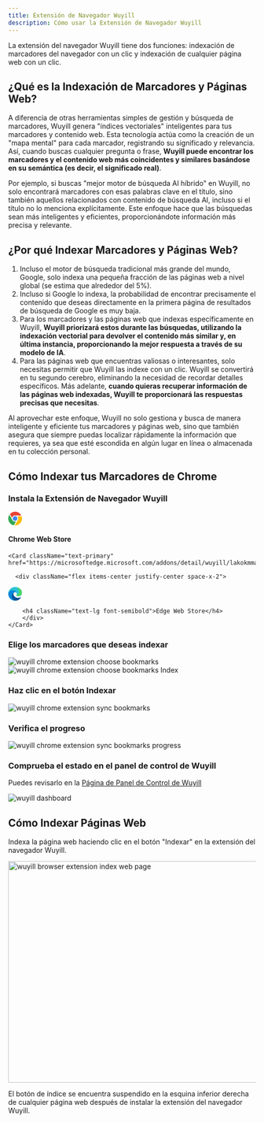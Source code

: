 ```yaml
---
title: Extensión de Navegador Wuyill
description: Cómo usar la Extensión de Navegador Wuyill
---
```


La extensión del navegador Wuyill tiene dos funciones: indexación de marcadores del navegador con un clic y indexación de cualquier página web con un clic.

## ¿Qué es la Indexación de Marcadores y Páginas Web?

A diferencia de otras herramientas simples de gestión y búsqueda de marcadores, Wuyill genera "índices vectoriales" inteligentes para tus marcadores y contenido web. Esta tecnología actúa como la creación de un "mapa mental" para cada marcador, registrando su significado y relevancia. Así, cuando buscas cualquier pregunta o frase, **Wuyill puede encontrar los marcadores y el contenido web más coincidentes y similares basándose en su semántica (es decir, el significado real)**.

Por ejemplo, si buscas "mejor motor de búsqueda AI híbrido" en Wuyill, no solo encontrará marcadores con esas palabras clave en el título, sino también aquellos relacionados con contenido de búsqueda AI, incluso si el título no lo menciona explícitamente. Este enfoque hace que las búsquedas sean más inteligentes y eficientes, proporcionándote información más precisa y relevante.

## ¿Por qué Indexar Marcadores y Páginas Web?

1. Incluso el motor de búsqueda tradicional más grande del mundo, Google, solo indexa una pequeña fracción de las páginas web a nivel global (se estima que alrededor del 5%).
2. Incluso si Google lo indexa, la probabilidad de encontrar precisamente el contenido que deseas directamente en la primera página de resultados de búsqueda de Google es muy baja.
3. Para los marcadores y las páginas web que indexas específicamente en Wuyill, **Wuyill priorizará estos durante las búsquedas, utilizando la indexación vectorial para devolver el contenido más similar y, en última instancia, proporcionando la mejor respuesta a través de su modelo de IA**.
4. Para las páginas web que encuentras valiosas o interesantes, solo necesitas permitir que Wuyill las indexe con un clic. Wuyill se convertirá en tu segundo cerebro, eliminando la necesidad de recordar detalles específicos. Más adelante, **cuando quieras recuperar información de las páginas web indexadas, Wuyill te proporcionará las respuestas precisas que necesitas**.

Al aprovechar este enfoque, Wuyill no solo gestiona y busca de manera inteligente y eficiente tus marcadores y páginas web, sino que también asegura que siempre puedas localizar rápidamente la información que requieres, ya sea que esté escondida en algún lugar en línea o almacenada en tu colección personal.

## Cómo Indexar tus Marcadores de Chrome

<Steps>

### Instala la Extensión de Navegador Wuyill

<div className="grid grid-cols-2 gap-4">
    <Card className="text-primary" href="https://chromewebstore.google.com/detail/wuyill/dndjodcanbhkomcgihbhcejogiimdmpk">
        <div className="flex items-center justify-center space-x-2">
            <svg viewBox="0 0 1024 1024" version="1.1" xmlns="http://www.w3.org/2000/svg" p-id="3937" width="28" height="28">
                <path d="M123.648 178.346667C361.642667-98.602667 802.986667-43.946667 967.936 279.68h-396.501333c-71.424 0-117.546667-1.621333-167.509334 24.661333-58.709333 30.933333-102.997333 88.234667-118.485333 155.52L123.648 178.389333z" fill="#EA4335" p-id="3938" data-v-626ab800=""></path>
                <path d="M341.674667 512c0 93.866667 76.330667 170.24 170.154666 170.24 93.866667 0 170.154667-76.373333 170.154667-170.24s-76.330667-170.24-170.154667-170.24c-93.866667 0-170.154667 76.373333-170.154666 170.24z" fill="#4285F4" p-id="3939" data-v-626ab800=""></path>
                <path d="M577.877333 734.848c-95.530667 28.373333-207.274667-3.114667-268.501333-108.8-46.762667-80.64-170.24-295.765333-226.346667-393.557333-196.565333 301.226667-27.136 711.808 329.685334 781.866666l165.12-279.509333z" fill="#34A853" p-id="3940" data-v-626ab800=""></path>
                <path d="M669.866667 341.76a233.130667 233.130667 0 0 1 43.008 286.634667c-40.576 69.973333-170.154667 288.682667-232.96 394.581333 367.658667 22.656 635.733333-337.664 514.645333-681.258667H669.866667z" fill="#FBBC05" p-id="3941" data-v-626ab800=""></path>
            </svg>
            <h4 className="text-lg font-semibold">Chrome Web Store</h4>
        </div>
    </Card>

    <Card className="text-primary" href="https://microsoftedge.microsoft.com/addons/detail/wuyill/lakokmmabgokjgnjfobhommkjpppihco">

      <div className="flex items-center justify-center space-x-2">

<svg viewBox="0 0 1024 1024" version="1.1" xmlns="http://www.w3.org/2000/svg" p-id="5936" width="28" height="28">
    <path
        d="M923.69886 761.758375a328.212997 328.212997 0 0 1-41.986312 18.793873 408.90669 408.90669 0 0 1-143.553199 25.991526c-189.138338 0-353.884628-129.957632-353.884629-297.10314a125.479092 125.479092 0 0 1 65.578621-109.16441c-171.144204 7.197653-215.129864 185.539511-215.129865 289.905486 0 295.503661 272.311222 325.493884 331.092059 325.493884 31.589701 0 79.174188-9.197002 107.964802-18.394003l5.198305-1.599479a511.833134 511.833134 0 0 0 266.313178-211.131168 15.994785 15.994785 0 0 0-4.798436-21.99283 16.834512 16.834512 0 0 0-16.794524-0.799739z"
        fill="#0F5197"
        p-id="5937"
        data-v-626ab800=""
    ></path>
    <path
        d="M422.662206 965.29202A317.816387 317.816387 0 0 1 331.891798 880.119787a322.734783 322.734783 0 0 1 117.961543-479.843563 132.47681 132.47681 0 0 1 61.979793-15.994786 130.317514 130.317514 0 0 1 102.766497 51.983053 128.79801 128.79801 0 0 1 25.591657 74.775622c0-0.799739 97.968061-318.29623-319.895709-318.296231-175.54277 0-319.895709 166.745638-319.895709 312.698056a521.50998 521.50998 0 0 0 48.384226 223.926996 512.113043 512.113043 0 0 0 625.396111 268.312526 303.02121 303.02121 0 0 1-251.518001-32.38944z"
        fill="#0C88DA"
        p-id="5938"
        data-v-626ab800=""
    ></path>
    <path
        d="M609.001456 595.412606c-3.198957 3.998696-13.195698 9.996741-13.195698 22.792569 0 10.396611 6.797784 20.393351 18.793873 28.790614 57.581228 39.986964 165.945899 34.788658 166.345769 34.788659a238.922108 238.922108 0 0 0 121.160499-33.18918 245.120087 245.120087 0 0 0 121.56037-211.531038c1.199609-89.570799-31.989571-149.151374-45.185269-175.54277a440.496391 440.496391 0 0 0-83.732702-113.842886 493.639066 493.639066 0 0 0-142.673486-97.088347A582.530086 582.530086 0 0 0 511.833134 0.006718 511.833134 511.833134 0 0 0 0 504.642199c1.999348-145.952417 147.152026-263.91396 319.895709-263.91396 13.995437 0 93.969365 1.199609 167.945247 40.386833 65.178751 34.388789 99.567539 75.575361 123.159848 116.761934 24.791917 42.786051 29.190483 96.368582 29.190484 117.961543s-10.79648 53.182662-31.189832 79.574057z"
        fill="#2CC3D5"
        p-id="5939"
        data-v-626ab800=""
    ></path>
    <path
        d="M649.548237 15.12179s372.638514 385.154434-48.544174 593.246592c0 0-27.231122 45.225256 102.846471 68.61763 0 0 215.489747 46.824734 302.461393-142.513538 17.51429-59.380641 33.109206-151.390644-13.195698-253.797259a427.860511 427.860511 0 0 0-76.974905-113.682937 546.381871 546.381871 0 0 0-113.083134-94.68913c-68.457682-34.988593-153.509953-57.181358-153.509953-57.181358z"
        fill="#49D668"
        p-id="5940"
        data-v-626ab800=""
    ></path>
</svg>

        <h4 className="text-lg font-semibold">Edge Web Store</h4>
        </div>
    </Card>

</div>

### Elige los marcadores que deseas indexar

<img className="mt-4 overflow-hidden rounded-lg border" src="/images/doc/extension-2.png" alt="wuyill chrome extension choose bookmarks" />

<img className="my-4 overflow-hidden rounded-lg border" src="/images/doc/extension-3.png" alt="wuyill chrome extension choose bookmarks Index" />

### Haz clic en el botón Indexar

<img className="my-4 overflow-hidden rounded-lg border" src="/images/doc/extension-bookmarks.webp" alt="wuyill chrome extension sync bookmarks" />

### Verifica el progreso

<img className="my-4 overflow-hidden rounded-lg border" src="/images/doc/extension-5.png" alt="wuyill chrome extension sync bookmarks progress" />

### Comprueba el estado en el panel de control de Wuyill

Puedes revisarlo en la [Página de Panel de Control de Wuyill](https://www.wuyill.com/dashboard)

<img className="my-4 overflow-hidden rounded-lg border" src="/images/changelog/dashboard.png" alt="wuyill dashboard" />

</Steps>

## Cómo Indexar Páginas Web

Indexa la página web haciendo clic en el botón "Indexar" en la extensión del navegador Wuyill.

<Image
    className="mt-4 overflow-hidden rounded-lg border"
    src="/images/changelog/extension-index.webp"
    width="800"
    height="450"
    alt="wuyill browser extension index web page"
/>

El botón de índice se encuentra suspendido en la esquina inferior derecha de cualquier página web después de instalar la extensión del navegador Wuyill.
